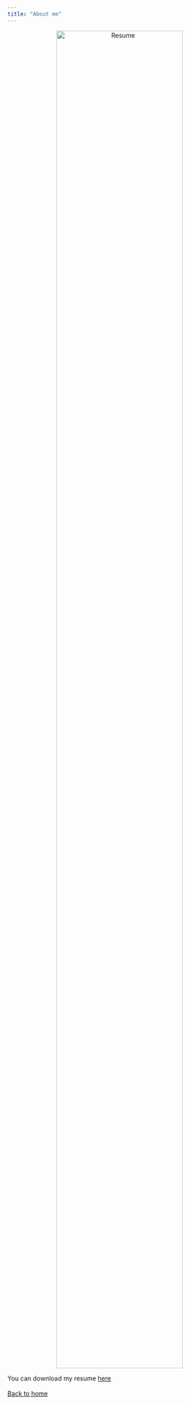 ```yaml
---
title: "About me"
---
```


<center><img src="images/resume.jpg" alt="Resume"  width=75% height="3000"></center>

You can download my resume [here](resume.pdf)
<br><br>
[Back to home](index.html)